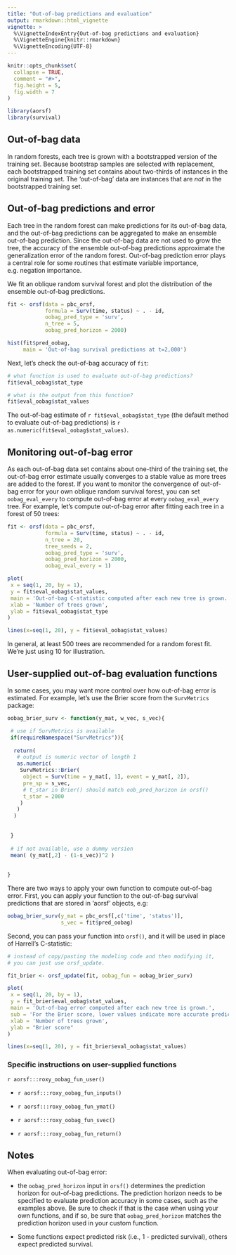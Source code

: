 ```yaml
---
title: "Out-of-bag predictions and evaluation"
output: rmarkdown::html_vignette
vignette: >
  %\VignetteIndexEntry{Out-of-bag predictions and evaluation}
  %\VignetteEngine{knitr::rmarkdown}
  %\VignetteEncoding{UTF-8}
---
```


```r
knitr::opts_chunk$set(
  collapse = TRUE,
  comment = "#>",
  fig.height = 5, 
  fig.width = 7
)
```

```r

library(aorsf)
library(survival)

```

## Out-of-bag data

In random forests, each tree is grown with a bootstrapped version of the training set. Because bootstrap samples are selected with replacement, each bootstrapped training set contains about two-thirds of instances in the original training set. The 'out-of-bag' data are instances that are _not_ in the bootstrapped training set.

## Out-of-bag predictions and error

Each tree in the random forest can make predictions for its out-of-bag data, and the out-of-bag predictions can be aggregated to make an ensemble out-of-bag prediction. Since the out-of-bag data are not used to grow the tree, the accuracy of the ensemble out-of-bag predictions approximate the generalization error of the random forest. Out-of-bag prediction error plays a central role for some routines that estimate variable importance, e.g. negation importance. 

We fit an oblique random survival forest and plot the distribution of the ensemble out-of-bag predictions.

```r

fit <- orsf(data = pbc_orsf, 
            formula = Surv(time, status) ~ . - id,
            oobag_pred_type = 'surv',
            n_tree = 5,
            oobag_pred_horizon = 2000)

hist(fit$pred_oobag, 
     main = 'Out-of-bag survival predictions at t=2,000')

```

Next, let's check the out-of-bag accuracy of `fit`:

```r

# what function is used to evaluate out-of-bag predictions?
fit$eval_oobag$stat_type

# what is the output from this function?
fit$eval_oobag$stat_values

```

The out-of-bag estimate of `r fit$eval_oobag$stat_type` (the default method to evaluate out-of-bag predictions) is `r as.numeric(fit$eval_oobag$stat_values)`.

## Monitoring out-of-bag error

As each out-of-bag data set contains about one-third of the training set, the out-of-bag error estimate usually converges to a stable value as more trees are added to the forest. If you want to monitor the convergence of out-of-bag error for your own oblique random survival forest, you can set `oobag_eval_every` to compute out-of-bag error at every `oobag_eval_every` tree. For example, let's compute out-of-bag error after fitting each tree in a forest of 50 trees:

```r

fit <- orsf(data = pbc_orsf,
            formula = Surv(time, status) ~ . - id,
            n_tree = 20,
            tree_seeds = 2,
            oobag_pred_type = 'surv',
            oobag_pred_horizon = 2000,
            oobag_eval_every = 1)

plot(
 x = seq(1, 20, by = 1),
 y = fit$eval_oobag$stat_values, 
 main = 'Out-of-bag C-statistic computed after each new tree is grown.',
 xlab = 'Number of trees grown',
 ylab = fit$eval_oobag$stat_type
)

lines(x=seq(1, 20), y = fit$eval_oobag$stat_values)

```

In general, at least 500 trees are recommended for a random forest fit. We're just using 10 for illustration.

## User-supplied out-of-bag evaluation functions

In some cases, you may want more control over how out-of-bag error is estimated. For example, let's use the Brier score from the `SurvMetrics` package:

```r

oobag_brier_surv <- function(y_mat, w_vec, s_vec){

 # use if SurvMetrics is available
 if(requireNamespace("SurvMetrics")){
  
  return(
   # output is numeric vector of length 1
   as.numeric(
    SurvMetrics::Brier(
     object = Surv(time = y_mat[, 1], event = y_mat[, 2]), 
     pre_sp = s_vec,
     # t_star in Brier() should match oob_pred_horizon in orsf()
     t_star = 2000
    )
   )
  )
  
  
 }
 
 # if not available, use a dummy version
 mean( (y_mat[,2] - (1-s_vec))^2 )
 
 
}
```

There are two ways to apply your own function to compute out-of-bag error. First, you can apply your function to the out-of-bag survival predictions that are stored in 'aorsf' objects, e.g:

```r

oobag_brier_surv(y_mat = pbc_orsf[,c('time', 'status')],
                 s_vec = fit$pred_oobag)

```

Second, you can pass your function into `orsf()`, and it will be used in place of Harrell's C-statistic:

```r

# instead of copy/pasting the modeling code and then modifying it,
# you can just use orsf_update.

fit_brier <- orsf_update(fit, oobag_fun = oobag_brier_surv)

plot(
 x = seq(1, 20, by = 1),
 y = fit_brier$eval_oobag$stat_values, 
 main = 'Out-of-bag error computed after each new tree is grown.',
 sub = 'For the Brier score, lower values indicate more accurate predictions',
 xlab = 'Number of trees grown',
 ylab = "Brier score"
)

lines(x=seq(1, 20), y = fit_brier$eval_oobag$stat_values)

```

<!-- Although earlier versions of `aorsf` were not compatible with `riskRegression::Score()`, they now work together nicely. Notably, it is a little tricky to make the prediction horizon time pass all tests imposed by `aorsf` and `riskRegression` (see code below). -->

<!-- ```{r} -->

<!-- oobag_cstat_surv <- function(y_mat, w_vec, s_vec){ -->

<!--  data <- as.data.frame(y_mat) -->
<!--  names(data) <- c("time", "status") -->

<!--  times <- 2000 -->

<!--  if(max(data$time) < 2000) times <- median(data$time) -->

<!--  if(any(s_vec > 1) || any(s_vec < 0)){ -->
<!--   s_vec <- scales::rescale(s_vec, to = c(0, 1)) -->
<!--  } -->

<!--  sc <- riskRegression::Score(object = list(p = s_vec), -->
<!--                              formula = Surv(time, status) ~ 1, -->
<!--                              data = data, -->
<!--                              times = times) -->

<!--  cstat <- sc$AUC$score$AUC[1] -->

<!--  if(is.nan(cstat)) return(1/2) -->

<!--  if(cstat < 1/2) return(1-cstat) -->

<!--  cstat -->

<!-- } -->

<!-- fit_cstat <- orsf_update(fit, oobag_fun = oobag_cstat_surv) -->

<!-- plot( -->
<!--  x = seq(1, 20, by = 1), -->
<!--  y = fit_cstat$eval_oobag$stat_values,  -->
<!--  main = 'Out-of-bag error computed after each new tree is grown.', -->
<!--  sub = 'For the C-statistic, higher values indicate better discrimination between low and high risk observations', -->
<!--  xlab = 'Number of trees grown', -->
<!--  ylab = "C-statistic using Score()" -->
<!-- ) -->

<!-- lines(x=seq(1, 20), y = fit_cstat$eval_oobag$stat_values) -->

<!-- ``` -->

### Specific instructions on user-supplied functions

`r aorsf:::roxy_oobag_fun_user()`

- `r aorsf:::roxy_oobag_fun_inputs()`

- `r aorsf:::roxy_oobag_fun_ymat()`

- `r aorsf:::roxy_oobag_fun_svec()`

- `r aorsf:::roxy_oobag_fun_return()`


## Notes

When evaluating out-of-bag error: 

- the `oobag_pred_horizon` input in `orsf()` determines the prediction horizon for out-of-bag predictions. The prediction horizon needs to be specified to evaluate prediction accuracy in some cases, such as the examples above. Be sure to check if that is the case when using your own functions, and if so, be sure that `oobag_pred_horizon` matches the prediction horizon used in your custom function. 

- Some functions expect predicted risk (i.e., 1 - predicted survival), others expect predicted survival. 

